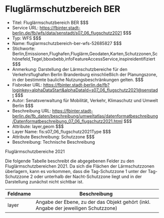 # Fluglärmschutzbereich BER
- Titel: Fluglärmschutzbereich BER $$$
- Service URL: https://fbinter.stadt-berlin.de/fb/wfs/data/senstadt/s07_06_flugschutz2021 $$$
- Typ: WFS $$$
- Name: fluglarmschutzbereich-ber-wfs-52685827 $$$
- Stichworte: Berlin,Emissionen,Flughafen,Fluglärm,Geodaten,Karten,Schutzzonen,Schönefeld,Tegel,bboxbebb,infoFeatureAccessService,inspireidentifiziert $$$
- Anmerkung: Darstellung der Lärmschutzbereiche für den Verkehrsflughafen Berlin Brandenburg einschließlich der Planungszone, in der bestimmte bauliche Nutzungsbeschränkungen gelten. $$$
- Fisbroker URL: https://fbinter.stadt-berlin.de/fb?loginkey=alphaDataStart&alphaDataId=s07_06_flugschutz2021@senstadt $$$
- Autor: Senatsverwaltung für Mobilität, Verkehr, Klimaschutz und Umwelt Berlin $$$
- Beschreibung URL: https://fbinter.stadt-berlin.de/fb_daten/beschreibung/umweltatlas/datenformatbeschreibung/Datenformatbeschreibung_07_06_flugschutz2021.html $$$
- Attribute: layer,geom $$$
- Layer Name: fis:s07_06_flugschutz2021Type $$$
- Attribute Beschreibung: Schutzzone $$$
- Beschreibung: Technische Beschreibung 

Fluglärmschutzbereiche 2021

Die folgende Tabelle beschreibt die abgegebenen Felder zu den Fluglärmschutzbereichen 2021\. Da sich die Flächen der Lärmschutzzonen überlagern, kann es vorkommen, dass die Tag-Schutzzone 1 unter der Tag-Schutzzone 2 oder unterhalb der Nacht-Schutzzone liegt und in der Darstellung zunächst nicht sichtbar ist.

| **Feldname** | **Beschreibung**                                                                     |
| ------------ | ------------------------------------------------------------------------------------ |
| layer        | Angabe der Ebene, zu der das Objekt gehört  (inkl. Angabe der jeweiligen Schutzzone) | $$$
